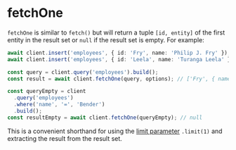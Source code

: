 
# fetchOne

`fetchOne` is similar to `fetch()` but will return a tuple `[id, entity]` of the first entity in the result set or `null` if the result set is empty. For example:

```typescript
await client.insert('employees', { id: 'Fry', name: 'Philip J. Fry' });
await client.insert('employees', { id: 'Leela', name: 'Turanga Leela' });

const query = client.query('employees').build();
const result = await client.fetchOne(query, options); // ['Fry', { name: 'Philip J. Fry' }]

const queryEmpty = client
  .query('employees')
  .where('name', '=', 'Bender')
  .build();
const resultEmpty = await client.fetchOne(queryEmpty); // null
```

This is a convenient shorthand for using the [limit parameter](/client/query/limit) `.limit(1)` and extracting the result from the result set.
